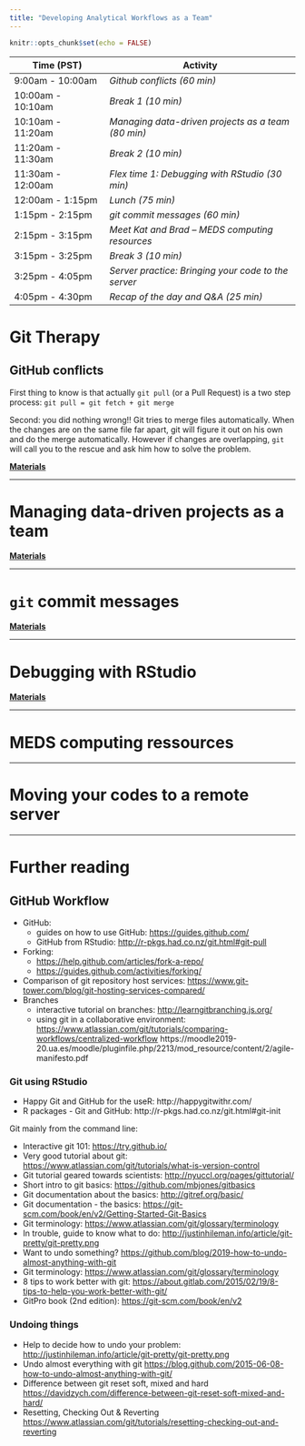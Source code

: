 ```yaml
---
title: "Developing Analytical Workflows as a Team"
---
```


```r
knitr::opts_chunk$set(echo = FALSE)
```

| **Time (PST)**    | **Activity**                        |
|-------------------|-------------------------------------|
| 9:00am - 10:00am  | *Github conflicts (60 min)*                               |
| 10:00am - 10:10am | *Break 1 (10 min)*                                        |
| 10:10am - 11:20am | *Managing data-driven projects as a team (80 min)*        |
| 11:20am - 11:30am | *Break 2 (10 min)*                                        |
| 11:30am - 12:00am | *Flex time 1: Debugging with RStudio (30 min)*            |
| 12:00am - 1:15pm  | *Lunch (75 min)*                                          |
| 1:15pm - 2:15pm   | *git commit messages (60 min)*                            |
| 2:15pm - 3:15pm   | *Meet Kat and Brad -- MEDS computing resources*           |
| 3:15pm - 3:25pm   | *Break 3 (10 min)*                                        |
| 3:25pm - 4:05pm   | *Server practice: Bringing your code to the server*       |
| 4:05pm - 4:30pm   | *Recap of the day and Q&A  (25 min)*                      |

# Git Therapy

## GitHub conflicts

First thing to know is that actually `git pull` (or a Pull Request) is a two step process: `git pull = git fetch + git merge`

Second: you did nothing wrong!! Git tries to merge files automatically. When the changes are on the same file far apart, git will figure it out on his own and do the merge automatically. However if changes are overlapping, `git` will call you to the rescue and ask him how to solve the problem.

[**Materials**](day2-git-collaboration-conflicts.html)


---

# Managing data-driven projects as a team

[**Materials**](day2-projects_team.html)

---

# `git` commit messages

[**Materials**](day2-github_commit_messages.html)

---

# Debugging with RStudio

[**Materials**](docs/rstudio_debugging.html)

---

# MEDS computing ressources


---

# Moving your codes to a remote server





---

# Further reading

## GitHub Workflow

- GitHub:
   - guides on how to use GitHub: [https://guides.github.com/](https://guides.github.com/)
   - GitHub from RStudio: [http://r-pkgs.had.co.nz/git.html#git-pull](http://r-pkgs.had.co.nz/git.html#git-pull)
- Forking:
   - [https://help.github.com/articles/fork-a-repo/](https://help.github.com/articles/fork-a-repo/)
   - [https://guides.github.com/activities/forking/](https://guides.github.com/activities/forking/)
- Comparison of git repository host services: <https://www.git-tower.com/blog/git-hosting-services-compared/>
- Branches
   - interactive tutorial on branches: <http://learngitbranching.js.org/>
   - using git in a collaborative environment: <https://www.atlassian.com/git/tutorials/comparing-workflows/centralized-workflow>
https://moodle2019-20.ua.es/moodle/pluginfile.php/2213/mod_resource/content/2/agile-manifesto.pdf 

### Git using RStudio

- Happy Git and GitHub for the useR: http://happygitwithr.com/
- R packages - Git and GitHub: http://r-pkgs.had.co.nz/git.html#git-init
 
Git mainly from the command line:

- Interactive git 101: [https://try.github.io/](https://try.github.io/)
- Very good tutorial about git: [https://www.atlassian.com/git/tutorials/what-is-version-control](https://www.atlassian.com/git/tutorials/what-is-version-control)
- Git tutorial geared towards scientists: [http://nyuccl.org/pages/gittutorial/](http://nyuccl.org/pages/gittutorial/)
- Short intro to git basics: [https://github.com/mbjones/gitbasics](https://github.com/mbjones/gitbasics)
- Git documentation about the basics: [http://gitref.org/basic/](http://gitref.org/basic/)
- Git documentation - the basics: [https://git-scm.com/book/en/v2/Getting-Started-Git-Basics](https://git-scm.com/book/en/v2/Getting-Started-Git-Basics)
- Git terminology: [https://www.atlassian.com/git/glossary/terminology](https://www.atlassian.com/git/glossary/terminology)
- In trouble, guide to know what to do: [http://justinhileman.info/article/git-pretty/git-pretty.png](http://justinhileman.info/article/git-pretty/git-pretty.png)
- Want to undo something? <https://github.com/blog/2019-how-to-undo-almost-anything-with-git> 
- Git terminology: <https://www.atlassian.com/git/glossary/terminology>
- 8 tips to work better with git: <https://about.gitlab.com/2015/02/19/8-tips-to-help-you-work-better-with-git/>
- GitPro book (2nd edition): <https://git-scm.com/book/en/v2>


### Undoing things

- Help to decide how to undo your problem: <http://justinhileman.info/article/git-pretty/git-pretty.png>
- Undo almost everything with git <https://blog.github.com/2015-06-08-how-to-undo-almost-anything-with-git/>
- Difference between git reset soft, mixed and hard <https://davidzych.com/difference-between-git-reset-soft-mixed-and-hard/>
- Resetting, Checking Out & Reverting <https://www.atlassian.com/git/tutorials/resetting-checking-out-and-reverting>

